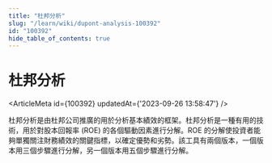 ```yaml
---
title: "杜邦分析"
slug: "/learn/wiki/dupont-analysis-100392"
id: "100392"
hide_table_of_contents: true
---
```



# 杜邦分析

<ArticleMeta id={100392} updatedAt={'2023-09-26 13:58:47'} />
<div className='border-solid border-b border-t-0 my-4 border-[var(--ifm-color-gray-300)]' />

杜邦分析是由杜邦公司推廣的用於分析基本績效的框架。杜邦分析是一種有用的技術，用於對股本回報率 (ROE) 的各個驅動因素進行分解。ROE 的分解使投資者能夠單獨關注財務績效的關鍵指標，以確定優勢和劣勢。該工具有兩個版本，一個版本用三個步驟進行分解，另一個版本用五個步驟進行分解。
